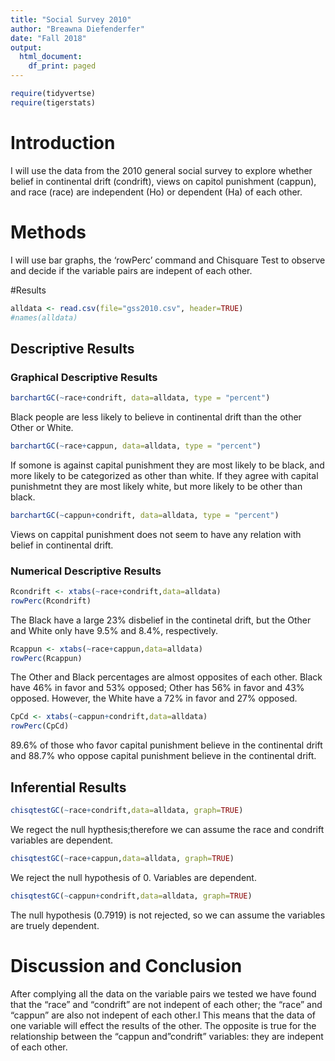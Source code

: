 ```yaml
---
title: "Social Survey 2010"
author: "Breawna Diefenderfer"
date: "Fall 2018"
output:
  html_document:
    df_print: paged
---
```


```r
require(tidyvertse)
require(tigerstats)

```

# Introduction

<!--In this section you explain what you are trying to show.  Where did the data come from?  What is the research or other question you are trying to answer?!-->

I will use the data from the 2010 general social survey to explore whether belief in continental drift (condrift), views on capitol punishment (cappun), and race (race) are independent (Ho) or dependent (Ha) of each other.

# Methods

<!--Decide on your methods:  use "variable analysis" or other appropriate descriptors.  Make sure to choose at least one graphical method and at least one numerical method.!-->
I will use bar graphs, the 'rowPerc' command and Chisquare Test to observe and decide if the variable pairs are indepent of each other. 
  
#Results

<!--Divide this section into two sub-sections:  One for your descriptive  results and one for your inferential results.!-->

```r
alldata <- read.csv(file="gss2010.csv", header=TRUE)
#names(alldata)
```


## Descriptive Results

### Graphical Descriptive Results

<!--Graphical results here.  Make sure to show your code.  Provide appropriate labels for axes, giving units if possible, and provide a good title for the graph, too.  Use the graphical results to describe the patterns if any that exist in the data as focused toward the research question!-->

```r
barchartGC(~race+condrift, data=alldata, type = "percent") 
```
  
Black people are less likely to believe in continental drift than the other Other or White.
  
```r
barchartGC(~race+cappun, data=alldata, type = "percent")
```
  
 If somone is against capital punishment they are most likely to be black, and more likely to be categorized as other than white. If they agree with capital punishmetnt they are most likely white, but more likely to be other than black.
  
```r
barchartGC(~cappun+condrift, data=alldata, type = "percent")
```
  
Views on cappital punishment does not seem to have any relation with belief in continental drift.
  
  
### Numerical Descriptive Results

<!--Numerical results go here. Use the numerical results to describe the patterns if any that exist in the data as focused toward the research question!-->

```r
Rcondrift <- xtabs(~race+condrift,data=alldata)
rowPerc(Rcondrift)
```
  The Black have a large 23% disbelief in the continetal drift, but the Other and White only have 9.5% and 8.4%, respectively.

```r
Rcappun <- xtabs(~race+cappun,data=alldata)
rowPerc(Rcappun)
```
The Other and Black percentages are almost opposites of each other. Black have 46% in favor and 53% opposed; Other has 56% in favor and 43% opposed. However, the White have a 72% in favor and 27% opposed.
  
```r
CpCd <- xtabs(~cappun+condrift,data=alldata)
rowPerc(CpCd)
```
89.6% of those who favor capital punishment believe in the continental drift and 88.7% who oppose capital punishment believe in the continental drift. 

## Inferential Results

<!--State hypothesis clearly.  Make sure your discussion of the inferential test covers all the aspects that the test output produces, such as test statistic, p-value etc.  Make a decision about the null hypothesis, explain the assumptions on which the selected test/procedure was based, and why the chosen procedure satisfys the assumptions and is appropriate to answer the research question!-->
```r
chisqtestGC(~race+condrift,data=alldata, graph=TRUE)
``` 
  
We regect the null hypthesis;therefore we can assume the race and condrift variables are dependent.
  
```r
chisqtestGC(~race+cappun,data=alldata, graph=TRUE)
```
  
We reject the null hypothesis of 0. Variables are dependent.
  
```r
chisqtestGC(~cappun+condrift,data=alldata, graph=TRUE)
```
  
The null hypothesis (0.7919) is not rejected, so we can assume the variables are truely dependent.
  
# Discussion and Conclusion

<!--Discussion and conclusion here.  If you found a relationship be sure to consider whether the relationship occurs because one of the variavbles causes the other, or whether they perhasps are related for some other reason.  Watch the chapter 6 videos from the GeorgeTown videos collection.!-->
After complying all the data on the variable pairs we tested we have found that the "race" and "condrift" are not indepent of each other; the "race" and "cappun" are also not indepent of each other.l This means that the data of one variable will effect the results of the other. The opposite is true for the relationship between the "cappun and "condrift" variables: they are indepent of each other.
  
    